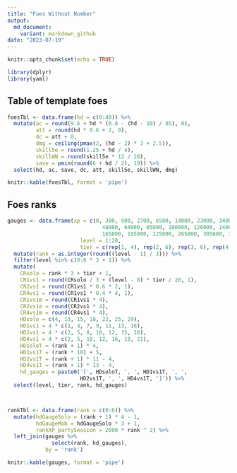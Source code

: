 ```yaml
---
title: "Foes Without Number"
output:
  md_document:
    variant: markdown_github
date: "2023-07-19"
---
```


```r
knitr::opts_chunk$set(echo = TRUE)

library(dplyr)
library(yaml)
```

## Table of template foes

```r

foesTbl <- data.frame(hd = c(0:40)) %>% 
  mutate(ac = round(9.6 + hd * (0.8 - (hd - 10) / 85), 0),
         att = round(hd * 0.6 + 2, 0),
         dc = att + 8,
         dmg = ceiling(pmax(2, (hd - 2) * 3 + 2.5)),
         skill5e = round(1.25 + hd / 4),
         skillWN = round(skill5e * 12 / 20),
         save = pmin(round(6 + hd / 2), 19)) %>%
  select(hd, ac, save, dc, att, skill5e, skillWN, dmg)

knitr::kable(foesTbl, format = 'pipe')
```

## Foes ranks

```r

gauges <- data.frame(xp = c(0, 300, 900, 2700, 6500, 14000, 23000, 34000,
                              48000, 64000, 85000, 100000, 120000, 140000,
                              165000, 195000, 225000, 265000, 305000, 355000),
                       level = 1:20,
                       tier = c(rep(1, 4), rep(2, 6), rep(3, 6), rep(4, 4))) %>% 
  mutate(rank = as.integer(round((level - 1) / 3))) %>%
  filter(level %in% c(0:6 * 3 + 1)) %>%
  mutate(
    CRsolo = rank * 3 + tier + 1,
    CR1vs1 = round(CRsolo / 3 + (level - 8) * tier / 20, 1),
    CR2vs1 = round(CR1vs1 * 0.6 * 2, 1),
    CR4vs1 = round(CR1vs1 * 0.4 * 4, 1),
    CR1vs1m = round(CR1vs1 * 4),
    CR2vs1m = round(CR2vs1 * 4),
    CR4vs1m = round(CR4vs1 * 4),
    HDsolo = c(4, 13, 15, 18, 22, 25, 29),
    HD1vs1 = 4 * c(1, 4, 7, 9, 11, 13, 16),
    HD2vs1 = 4 * c(2, 5, 8, 10, 12, 15, 18),
    HD4vs1 = 4 * c(2, 5, 10, 12, 16, 18, 21),
    HDsoloT = (rank + 1) * 4,
    HD1vs1T = (rank * 10) + 5,
    HD2vs1T = (rank + 1) * 11 - 4,
    HD4vs1T = (rank + 1) * 13 - 4,
    hd_gauges = paste0('[', HDsoloT, ', ', HD1vs1T, ', ',
                       HD2vs1T, ', ', HD4vs1T, ']')) %>%
  select(level, tier, rank, hd_gauges)



rankTbl <- data.frame(rank = c(0:6)) %>% 
  mutate(hdGaugeSolo = (rank + 1) * 4 - 1,
         hdGaugeMob = hdGaugeSolo * 3 + 1,
         rankXP_partySession = 2000 * rank ^ 2) %>%
  left_join(gauges %>%
              select(rank, hd_gauges),
            by = 'rank')

knitr::kable(gauges, format = 'pipe')
```


